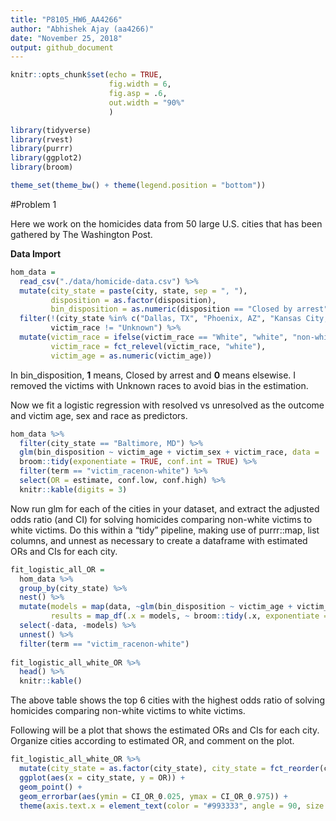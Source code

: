```yaml
---
title: "P8105_HW6_AA4266"
author: "Abhishek Ajay (aa4266)"
date: "November 25, 2018"
output: github_document
---
```


```r
knitr::opts_chunk$set(echo = TRUE, 
                      fig.width = 6,
                      fig.asp = .6,
                      out.width = "90%"
                      )

library(tidyverse)
library(rvest)
library(purrr)
library(ggplot2)
library(broom)

theme_set(theme_bw() + theme(legend.position = "bottom"))
```

#Problem 1

Here we work on the homicides data from 50 large U.S. cities that has been gathered by The Washington Post.

**Data Import**
```r
hom_data = 
  read_csv("./data/homicide-data.csv") %>% 
  mutate(city_state = paste(city, state, sep = ", "), 
         disposition = as.factor(disposition),
         bin_disposition = as.numeric(disposition == "Closed by arrest")) %>% 
  filter(!(city_state %in% c("Dallas, TX", "Phoenix, AZ", "Kansas City, MO", "Tulsa, AL")),
         victim_race != "Unknown") %>% 
  mutate(victim_race = ifelse(victim_race == "White", "white", "non-white"),
         victim_race = fct_relevel(victim_race, "white"),
         victim_age = as.numeric(victim_age))
```
In bin_disposition, **1** means, Closed by arrest and **0** means elsewise. I removed the victims with Unknown races to avoid bias in the estimation.

Now we fit a logistic regression with resolved vs unresolved as the outcome and victim age, sex and race as predictors. 

```r
hom_data %>% 
  filter(city_state == "Baltimore, MD") %>% 
  glm(bin_disposition ~ victim_age + victim_sex + victim_race, data = ., family = binomial()) %>% 
  broom::tidy(exponentiate = TRUE, conf.int = TRUE) %>% 
  filter(term == "victim_racenon-white") %>% 
  select(OR = estimate, conf.low, conf.high) %>% 
  knitr::kable(digits = 3)
```

Now run glm for each of the cities in your dataset, and extract the adjusted odds ratio (and CI) for solving homicides comparing non-white victims to white victims. Do this within a “tidy” pipeline, making use of purrr::map, list columns, and unnest as necessary to create a dataframe with estimated ORs and CIs for each city.

```r
fit_logistic_all_OR = 
  hom_data %>% 
  group_by(city_state) %>% 
  nest() %>% 
  mutate(models = map(data, ~glm(bin_disposition ~ victim_age + victim_sex + victim_race, data = ., family = binomial())), 
         results = map_df(.x = models, ~ broom::tidy(.x, exponentiate = TRUE, conf.int = TRUE))) %>% 
  select(-data, -models) %>% 
  unnest() %>% 
  filter(term == "victim_racenon-white") 
  
fit_logistic_all_white_OR %>% 
  head() %>% 
  knitr::kable()
```

The above table shows the top 6 cities with the highest odds ratio of solving homicides comparing non-white victims to white victims. 


Following will be a plot that shows the estimated ORs and CIs for each city. Organize cities according to estimated OR, and comment on the plot.
```r
fit_logistic_all_white_OR %>% 
  mutate(city_state = as.factor(city_state), city_state = fct_reorder(city_state, desc(OR))) %>% 
  ggplot(aes(x = city_state, y = OR)) +
  geom_point() + 
  geom_errorbar(aes(ymin = CI_OR_0.025, ymax = CI_OR_0.975)) +
  theme(axis.text.x = element_text(color = "#993333", angle = 90, size = rel(0.8), hjust = 1))
```